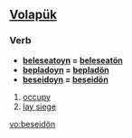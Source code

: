 ==[[Volapük]]==

===Verb===
*'''[[beleseatoyn]] = [[beleseatön]]'''
*'''[[bepladoyn]] = [[bepladön]]'''
*'''[[beseidoyn]] = [[beseidön]]''' 

# [[occupy]]
# [[lay siege]]

[[vo:beseidön]]